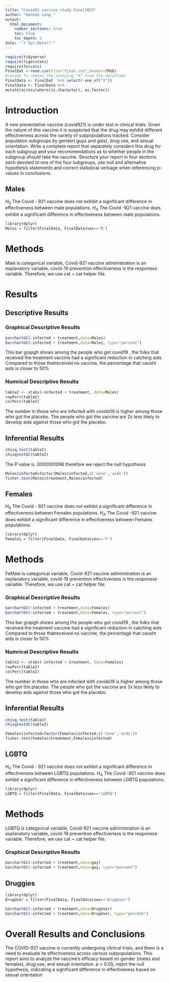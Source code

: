 ```yaml
---
title: "Covid91 vaccine study Final2023"
author: "Hannah vong "
output: 
  html_document:
    number_sections: true
    toc: true
    toc_depth: 5
date: "`r Sys.Date()`" 
---
```


```r
require(tidyverse)
require(tigerstats)
require(forcats)
FinalDat <-read.csv(file="final.csv",header=TRUE)
#recode to remove the annoying "X" from the dataframe
FinalData <- FinalDat  %>% select(-one_of("X"))
FinalData <- FinalData %>%
mutate(across(where(is.character), as.factor))
```

# Introduction

A new  preventative vaccine (covid921) is under test in clinical trials. Given the nature of this vaccine it is suspected that the drug may exhibit different effectiveness across the variety of subpopulations tracked. Consider population subgroups by gender( guys and gals), drug use, and sexual orientation. Write a complete report that separately considers this drug for each subgroup and your recommendations as to whether people in the subgroup should take the vaccine. Structure your report in four sections each devoted to one of the four subgroups, use null and alternative hypothesis statements and correct statistical verbage when referencing p-values in conclusions.

## Males

$H_0$ The Covid - 921 vaccine does not  exhibit a significant difference in effectiveness between male populations.
$H_A$ The Covid -921 vaccine does exhibit a significant difference in effectiveness between male populations.


```r
library(dplyr)
Males = filter(FinalData, FinalData$sex=='M')
```

# Methods 

Male is categorical variable, Covid-921 vaccine  administration is an  explanatory variable, covid-19  prevention effectiveness is the  responese variable. Therefore, we use cat ~ cat helper file.

# Results 

## Descriptive Results 

### Graphical Descriptive Results

```r
barchartGC(~infected + treatment,data=Males)
barchartGC(~infected + treatment,data=Males, type="percent")

```

This bar grapgh shows among the people who got covid19 , the folks that received the treatment vaccine had a significant reduction in catching aids. Compared to those thatreceived no vaccine, the percentage that causht aids is closer to 50%

### Numrical Descriptive Results

```r
table2 <- xtabs(~infected + treatment, data=Males)
rowPerc(table2)
colPerc(table2)
```

The number in those who are infected with covids19 is higher among those who got the placebo. The people who got the vaccine are 2x less likely to develop aids against those who got the placebo.

## Inferential Results


```r
chisq.test(table2)
chisqtestGC(table2)
```

The P value is .0000001098 therefore we reject the null hypothesis


```r
Males$infected=factor(Males$infected,c('none','aids'))
fisher.test(Males$treatment,Males$infected)
```

## Females

$H_0$ The Covid - 921 vaccine does not  exhibit a significant difference in effectiveness between Females populations.
$H_A$ The Covid -921 vaccine does exhibit a significant difference in effectiveness between Females populations.


```r
library(dplyr)
Females = filter(FinalData, FinalData$sex=='F')
```

# Methods

FeMale is categorical variable, Covid-921 vaccine  administration is an  explanatory variable, covid-19  prevention effectiveness is the  responese variable. Therefore, we use cat ~ cat helper file.


### Graphical Descriptive Results


```r
barchartGC(~infected + treatment,data=Females)
barchartGC(~infected + treatment,data=Females, type="percent")

```

This bar grapgh shows among the people who got covid19 , the folks that received the treatment vaccine had a significant reduction in catching aids. Compared to those thatreceived no vaccine, the percentage that causht aids is closer to 50%


### Numrical Descriptive Results

```r
table2 <- xtabs(~infected + treatment, data=Females)
rowPerc(table2)
colPerc(table2)
```
The number in those who are infected with covids19 is higher among those who got the placebo. The people who got the vaccine are 3x less likely to develop aids against those who got the placebo.

## Inferential Results


```r
chisq.test(table2)
chisqtestGC(table2)
```

```r
Females$infected=factor(Females$infected,c('none','aids'))
fisher.test(Females$treatment,Females$infected)
```

## LGBTQ

$H_0$ The Covid - 921 vaccine does not  exhibit a significant difference in effectiveness between LGBTQ populations.
$H_A$ The Covid -921 vaccine does exhibit a significant difference in effectiveness between LGBTQ populations.


```r
library(dplyr)
LGBTQ = filter(FinalData, FinalData$sex=='LGBTQ')
```

# Methods

LGBTQ is categorical variable, Covid-921 vaccine  administration is an  explanatory variable, covid-19  prevention effectiveness is the  responese variable. Therefore, we use cat ~ cat helper file.


### Graphical Descriptive Results


```r
barchartGC(~infected + treatment,data=gay)
barchartGC(~infected + treatment,data=gay, type="percent")

```


## Druggies

```r
library(dplyr)
DrugUser = filter(FinalData, FinalData$sex=='DrugUser')
```

```r
barchartGC(~infected + treatment,data=DrugUser)
barchartGC(~infected + treatment,data=DrugUser, type="percent")

```


# Overall Results and Conclusions

The COVID-921 vaccine is currently undergoing clinical trials, and there is a need to evaluate its effectiveness across various subpopulations. This report aims to analyze the vaccine's efficacy based on gender (males and females), drug use, and sexual orientation.
p < 0.05, reject the null hypothesis, indicating a significant difference in effectiveness based on sexual orientation
